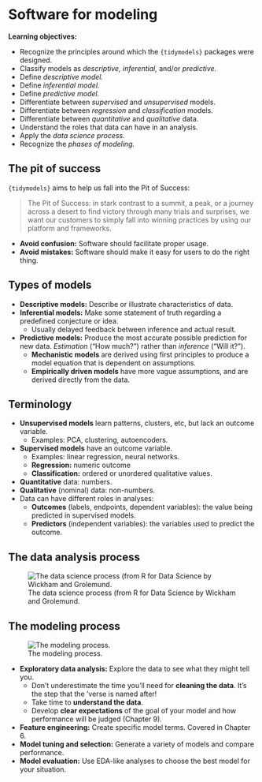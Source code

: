 # Software for modeling

**Learning objectives:**

- Recognize the principles around which the `{tidymodels}` packages were designed.
- Classify models as *descriptive, inferential,* and/or *predictive.*
- Define *descriptive model.*
- Define *inferential model.*
- Define *predictive model.*
- Differentiate between *supervised* and *unsupervised* models.
- Differentiate between *regression* and *classification* models.
- Differentiate between *quantitative* and *qualitative* data.
- Understand the roles that data can have in an analysis.
- Apply the *data science process.*
- Recognize the *phases of modeling.*

## The pit of success

`{tidymodels}` aims to help us fall into the Pit of Success:

> The Pit of Success: in stark contrast to a summit, a peak, or a journey across a desert to find victory through many trials and surprises, we want our customers to simply fall into winning practices by using our platform and frameworks.

- **Avoid confusion:** Software should facilitate proper usage.
- **Avoid mistakes:** Software should make it easy for users to do the right thing.

## Types of models

- **Descriptive models:** Describe or illustrate characteristics of data.
- **Inferential models:** Make some statement of truth regarding a predefined conjecture or idea.
  - Usually delayed feedback between inference and actual result.
- **Predictive models:** Produce the most accurate possible prediction for new data. *Estimation* ("How much?") rather than *inference* ("Will it?").
  - **Mechanistic models** are derived using first principles to produce a model equation that is dependent on assumptions.
  - **Empirically driven models** have more vague assumptions, and are derived directly from the data.

## Terminology

- **Unsupervised models** learn patterns, clusters, etc, but lack an outcome variable.
  - Examples: PCA, clustering, autoencoders.
- **Supervised models** have an outcome variable.
  - Examples: linear regression, neural networks.
  - **Regression:** numeric outcome
  - **Classification:** ordered or unordered qualitative values.
- **Quantitative** data: numbers.
- **Qualitative** (nominal) data: non-numbers.
- Data can have different roles in analyses:
  - **Outcomes** (labels, endpoints, dependent variables): the value being predicted in supervised models.
  - **Predictors** (independent variables): the variables used to predict the outcome.

## The data analysis process

![The data science process (from R for Data Science by Wickham and Grolemund.](https://www.tmwr.org/premade/data-science-model.svg) 


## The modeling process

![The modeling process.](https://www.tmwr.org/premade/modeling-process.svg)

- **Exploratory data analysis:** Explore the data to see what they might tell you.
  - Don't underestimate the time you'll need for **cleaning the data**. It's the step that the 'verse is named after!
  - Take time to **understand the data**.
  - Develop **clear expectations** of the goal of your model and how performance will be judged (Chapter 9).
- **Feature engineering:** Create specific model terms. Covered in Chapter 6.
- **Model tuning and selection:** Generate a variety of models and compare performance.
- **Model evaluation:** Use EDA-like analyses to choose the best model for your situation.

